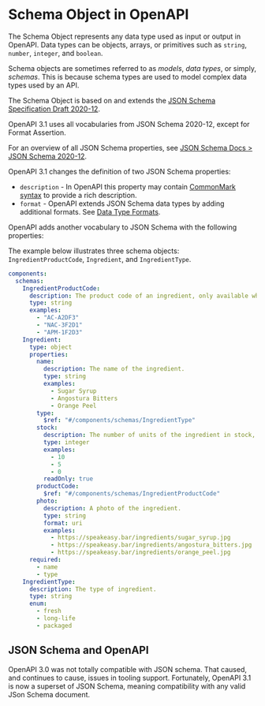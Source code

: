 
# Schema Object in OpenAPI

The Schema Object represents any data type used as input or output in OpenAPI. Data types can be objects, arrays, or primitives such as `string`, `number`, `integer`, and `boolean`.

Schema objects are sometimes referred to as _models_, _data types_, or simply, _schemas_. This is because schema types are used to model complex data types used by an API.

The Schema Object is based on and extends the [JSON Schema Specification Draft 2020-12](https://datatracker.ietf.org/doc/html/draft-bhutton-json-schema-00).

OpenAPI 3.1 uses all vocabularies from JSON Schema 2020-12, except for Format Assertion.

For an overview of all JSON Schema properties, see [JSON Schema Docs > JSON Schema 2020-12](https://www.learnjsonschema.com/2020-12/).

OpenAPI 3.1 changes the definition of two JSON Schema properties:

- `description` - In OpenAPI this property may contain [CommonMark syntax](https://spec.commonmark.org/) to provide a rich description.
- `format` - OpenAPI extends JSON Schema data types by adding additional formats. See [Data Type Formats](/openapi/schemas/dataTypes).

OpenAPI adds another vocabulary to JSON Schema with the following properties:

<Table
  data={[
    { fieldName: "`discriminator`", type: "[Discriminator Object](/openapi/schemas/objects/polymorphism#discriminator-object)", description: "A discriminator object describes how to differentiate between related schemas based on the value of a field in a request or response. See [Composition and Inheritance](/openapi/schemas/objects/polymorphism)." },
    { fieldName: "`xml`", type: "[XML Object](/openapi/schemas/objects/xml)", description: "Adds details about how the schema should be represented as XML." },
    { fieldName: "`externalDocs`", type: "[External Documentation Object](/openapi/external-documentation)", description: "Points to external documentation for this schema." },
    { fieldName: "`example`", type: "Any", description: "An example that satisfies this schema. **Deprecated:** Although valid, the use of `example` is discouraged. Use [Examples](/openapi/examples) instead." },
    { fieldName: "`x-`", type: "[Extensions](/openapi/extensions)", description: "Any number of extension fields can be added to the schema that can be used by tooling and vendors." },
    { fieldName: "Arbitrary properties", type: "Any", description: "The schema object supports arbitrary properties without the `x-` prefix. This is discouraged in favor of [Extensions](/openapi/extensions)." }
  ]}
  columns={[
    { key: "fieldName", header: "Field Name" },
    { key: "type", header: "Type" },
    { key: "description", header: "Description" }
  ]}
/>

The example below illustrates three schema objects: `IngredientProductCode`, `Ingredient`, and `IngredientType`.

```yaml
components:
  schemas:
    IngredientProductCode:
      description: The product code of an ingredient, only available when authenticated.
      type: string
      examples:
        - "AC-A2DF3"
        - "NAC-3F2D1"
        - "APM-1F2D3"
    Ingredient:
      type: object
      properties:
        name:
          description: The name of the ingredient.
          type: string
          examples:
            - Sugar Syrup
            - Angostura Bitters
            - Orange Peel
        type:
          $ref: "#/components/schemas/IngredientType"
        stock:
          description: The number of units of the ingredient in stock, only available when authenticated.
          type: integer
          examples:
            - 10
            - 5
            - 0
          readOnly: true
        productCode:
          $ref: "#/components/schemas/IngredientProductCode"
        photo:
          description: A photo of the ingredient.
          type: string
          format: uri
          examples:
            - https://speakeasy.bar/ingredients/sugar_syrup.jpg
            - https://speakeasy.bar/ingredients/angostura_bitters.jpg
            - https://speakeasy.bar/ingredients/orange_peel.jpg
      required:
        - name
        - type
    IngredientType:
      description: The type of ingredient.
      type: string
      enum:
        - fresh
        - long-life
        - packaged
```

## JSON Schema and OpenAPI

OpenAPI 3.0 was not totally compatible with JSON schema. That caused, and continues to cause, issues in tooling support. Fortunately, OpenAPI 3.1 is now a superset of JSON Schema, meaning compatibility with any valid JSon Schema document.
